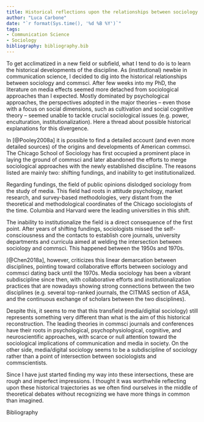 ```yaml
---
title: Historical reflections upon the relationships between sociology and communication science.
author: "Luca Carbone"
date: "`r format(Sys.time(), '%d %B %Y')`"
tags:
- Communication Science
- Sociology
bibliography: bibliography.bib
---
```


To get acclimatized in a new field or subfield, what I tend to do is to learn the historical developments of the discipline. As (institutional) newbie in communication science, I decided to dig into the historical relationships between sociology and commsci. After few weeks into my PhD, the literature on media effects seemed more detached from sociological approaches than I expected. Mostly dominated by psychological approaches, the perspectives adopted in the major theories -- even those with a focus on social dimensions, such as cultivation and social cognitive theory -- seemed unable to tackle crucial sociological issues (e.g. power, enculturation, institutionalization). Here a thread about possible historical explanations for this divergence.

In [@Pooley2008a] it is possible to find a detailed account (and even more detailed sources) of the origins and developments of American commsci. The Chicago School of Sociology has first occupied a prominent place in laying the ground of commsci and later abandoned the efforts to merge sociological approaches with the newly established discipline. The reasons listed are mainly two: shifting fundings, and inability to get institutionalized.

Regarding fundings, the field of public opinions dislodged sociology from the study of media. This field had roots in attitude psychology, market research, and survey-based methodologies, very distant from the theoretical and methodological coordinates of the Chicago sociologists of the time. Columbia and Harvard were the leading universities in this shift.

The inability to institutionalize the field is a direct consequence of the first point. After years of shifting fundings, sociologists missed the self-consciousness and the contacts to establish core journals, university departments and curricula aimed at welding the intersection between sociology and commsci. This happened between the 1950s and 1970s.

[@Chen2018a], however, criticizes this linear demarcation between disciplines, pointing toward collaborative efforts between sociology and commsci dating back until the 1970s. Media sociology has been a vibrant subdiscipline since then, with collaborative efforts and institutionalization practices that are nowadays showing strong connections between the two disciplines (e.g. several top-ranked journals, the CITMAS section of ASA, and the continuous exchange of scholars between the two disciplines).

Despite this, it seems to me that this transfield (media/digitial sociology) still represents something very different than what is the aim of this historical reconstruction. The leading theories in commsci journals and conferences have their roots in psychological, psychophysiological, cognitive, and neuroscientific approaches, with scarce or null attention toward the sociological implications of communication and media in society. On the other side, media/digital sociology seems to be a subdiscipline of sociology rather than a point of intersection between sociologists and commscientists.

Since I have just started finding my way into these intersections, these are rough and imperfect impressions. I thought it was worthwhile reflecting upon these historical trajectories as we often find ourselves in the middle of theoretical debates without recognizing we have more things in common than imagined.

Bibliography
